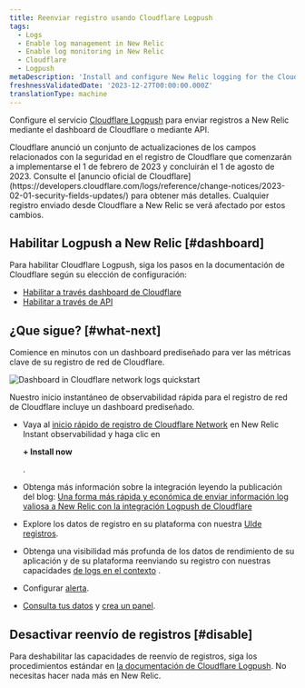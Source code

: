```yaml
---
title: Reenviar registro usando Cloudflare Logpush
tags:
  - Logs
  - Enable log management in New Relic
  - Enable log monitoring in New Relic
  - Cloudflare
  - Logpush
metaDescription: 'Install and configure New Relic logging for the Cloudflare Logpush service, so you can use enhanced log management capabilities.'
freshnessValidatedDate: '2023-12-27T00:00:00.000Z'
translationType: machine
---
```



Configure el servicio [Cloudflare Logpush](https://developers.cloudflare.com/logs/get-started/enable-destinations/new-relic/) para enviar registros a New Relic mediante el dashboard de Cloudflare o mediante API.

<Callout variant="important">
  Cloudflare anunció un conjunto de actualizaciones de los campos relacionados con la seguridad en el registro de Cloudflare que comenzarán a implementarse el 1 de febrero de 2023 y concluirán el 1 de agosto de 2023. Consulte el [anuncio oficial de Cloudflare](https://developers.cloudflare.com/logs/reference/change-notices/2023-02-01-security-fields-updates/) para obtener más detalles. Cualquier registro enviado desde Cloudflare a New Relic se verá afectado por estos cambios.
</Callout>

## Habilitar Logpush a New Relic [#dashboard]

Para habilitar Cloudflare Logpush, siga los pasos en la documentación de Cloudflare según su elección de configuración:

* [Habilitar a través dashboard de Cloudflare](https://developers.cloudflare.com/logs/get-started/enable-destinations/new-relic/#manage-via-the-cloudflare-dashboard)
* [Habilitar a través de API](https://developers.cloudflare.com/logs/get-started/enable-destinations/new-relic/#manage-via-api)

## ¿Que sigue? [#what-next]

Comience en minutos con un dashboard prediseñado para ver las métricas clave de su registro de red de Cloudflare.

<img
  title="Dashboard in Cloudflare network logs quickstart"
  alt="Dashboard in Cloudflare network logs quickstart"
  src={logsCloudflareLogsDashboard}
/>

<figcaption>
  Nuestro inicio instantáneo de observabilidad rápida para el registro de red de Cloudflare incluye un dashboard prediseñado.
</figcaption>

* Vaya al [inicio rápido de registro de Cloudflare Network](https://newrelic.com/instant-observability/cloudflare/fc2bb0ac-6622-43c6-8c1f-6a4c26ab5434) en New Relic Instant observabilidad y haga clic en

  <DNT>**+ Install now**</DNT>

  .

* Obtenga más información sobre la integración leyendo la publicación del blog: [Una forma más rápida y económica de enviar información log valiosa a New Relic con la integración Logpush de Cloudflare](https://newrelic.com/blog/how-to-relic/cloudflare-log-integration)

* Explore los datos de registro en su plataforma con nuestra [UIde registros](/docs/logs/log-management/ui-data/use-logs-ui/).

* Obtenga una visibilidad más profunda de los datos de rendimiento de su aplicación y de su plataforma reenviando su registro con nuestras capacidades [de logs en el contexto](/docs/logs/enable-log-management-new-relic/configure-logs-context/configure-logs-context-apm-agents/) .

* Configurar [alerta](/docs/alerts-applied-intelligence/new-relic-alerts/alert-conditions/create-alert-conditions/).

* [Consulta tus datos](/docs/query-your-data/explore-query-data/get-started/introduction-querying-new-relic-data/) y [crea un panel](/docs/query-your-data/explore-query-data/dashboards/introduction-dashboards/).

## Desactivar reenvío de registros [#disable]

Para deshabilitar las capacidades de reenvío de registros, siga los procedimientos estándar en [la documentación de Cloudflare Logpush](https://developers.cloudflare.com/logs/faq/). No necesitas hacer nada más en New Relic.